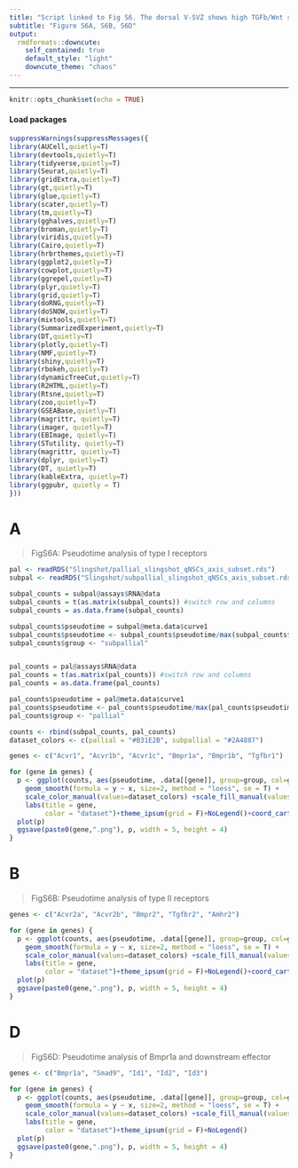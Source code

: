 ---
title: "Script linked to Fig S6. The dorsal V-SVZ shows high TGFb/Wnt signalling activity and contains pallial qNSCs showing high Bmpr1a receptor expression and signalling, related to Figure 5."
subtitle: "Figure S6A, S6B, S6D"
output:
  rmdformats::downcute:
    self_contained: true
    default_style: "light"
    downcute_theme: "chaos"
---
***

```{r setup, include=FALSE}
knitr::opts_chunk$set(echo = TRUE)
```

#### Load packages

```{r,warning=FALSE, include=T}
suppressWarnings(suppressMessages({
library(AUCell,quietly=T)
library(devtools,quietly=T)
library(tidyverse,quietly=T)
library(Seurat,quietly=T)
library(gridExtra,quietly=T)
library(gt,quietly=T)
library(glue,quietly=T)
library(scater,quietly=T)
library(tm,quietly=T)
library(gghalves,quietly=T)
library(broman,quietly=T)
library(viridis,quietly=T)
library(Cairo,quietly=T)
library(hrbrthemes,quietly=T)
library(ggplot2,quietly=T)
library(cowplot,quietly=T)
library(ggrepel,quietly=T)
library(plyr,quietly=T)
library(grid,quietly=T)
library(doRNG,quietly=T)
library(doSNOW,quietly=T)
library(mixtools,quietly=T)
library(SummarizedExperiment,quietly=T)
library(DT,quietly=T)
library(plotly,quietly=T)
library(NMF,quietly=T)
library(shiny,quietly=T)
library(rbokeh,quietly=T)
library(dynamicTreeCut,quietly=T)
library(R2HTML,quietly=T)
library(Rtsne,quietly=T)
library(zoo,quietly=T)
library(GSEABase,quietly=T)
library(magrittr, quietly=T)
library(imager, quietly=T)
library(EBImage, quietly=T)
library(STutility, quietly=T)
library(magrittr, quietly=T)
library(dplyr, quietly=T)
library(DT, quietly=T)
library(kableExtra, quietly=T)
library(ggpubr, quietly = T)
}))
```


# A

>FigS6A: Pseudotime analysis of type I receptors 

```{r, warning=FALSE,fig.width=5, fig.height=5,fig.align="center"}

pal <- readRDS("Slingshot/pallial_slingshot_qNSCs_axis_subset.rds")
subpal <- readRDS("Slingshot/subpallial_slingshot_qNSCs_axis_subset.rds")

subpal_counts = subpal@assays$RNA@data
subpal_counts = t(as.matrix(subpal_counts)) #switch row and columns
subpal_counts = as.data.frame(subpal_counts)

subpal_counts$pseudotime = subpal@meta.data$curve1
subpal_counts$pseudotime <- subpal_counts$pseudotime/max(subpal_counts$pseudotime)
subpal_counts$group <- "subpallial"


pal_counts = pal@assays$RNA@data
pal_counts = t(as.matrix(pal_counts)) #switch row and columns
pal_counts = as.data.frame(pal_counts)

pal_counts$pseudotime = pal@meta.data$curve1
pal_counts$pseudotime <- pal_counts$pseudotime/max(pal_counts$pseudotime)
pal_counts$group <- "pallial"

counts <- rbind(subpal_counts, pal_counts)
dataset_colors <- c(pallial = "#B31E2B", subpallial = "#2A4887")

genes <- c("Acvr1", "Acvr1b", "Acvr1c", "Bmpr1a", "Bmpr1b", "Tgfbr1")

for (gene in genes) {
  p <- ggplot(counts, aes(pseudotime, .data[[gene]], group=group, col=group,fill=group)) + 
    geom_smooth(formula = y ~ x, size=2, method = "loess", se = T) + 
    scale_color_manual(values=dataset_colors) +scale_fill_manual(values=c("#E39898","#B6CED9"))+
    labs(title = gene,
         color = "dataset")+theme_ipsum(grid = F)+NoLegend()+coord_cartesian(ylim=c(0,1.50))
  plot(p)
  ggsave(paste0(gene,".png"), p, width = 5, height = 4)
}

```

# B

>FigS6B: Pseudotime analysis of type II receptors

```{r, warning=FALSE,fig.width=5, fig.height=5,fig.align="center"}

genes <- c("Acvr2a", "Acvr2b", "Bmpr2", "Tgfbr2", "Amhr2")

for (gene in genes) {
  p <- ggplot(counts, aes(pseudotime, .data[[gene]], group=group, col=group,fill=group)) + 
    geom_smooth(formula = y ~ x, size=2, method = "loess", se = T) + 
    scale_color_manual(values=dataset_colors) +scale_fill_manual(values=c("#E39898","#B6CED9"))+
    labs(title = gene,
         color = "dataset")+theme_ipsum(grid = F)+NoLegend()+coord_cartesian(ylim=c(0,1.50))
  plot(p)
  ggsave(paste0(gene,".png"), p, width = 5, height = 4)
}

```


# D

>FigS6D: Pseudotime analysis of Bmpr1a and downstream effector 

```{r, warning=FALSE,fig.width=5, fig.height=5,fig.align="center"}

genes <- c("Bmpr1a", "Smad9", "Id1", "Id2", "Id3")

for (gene in genes) {
  p <- ggplot(counts, aes(pseudotime, .data[[gene]], group=group, col=group,fill=group)) + 
    geom_smooth(formula = y ~ x, size=2, method = "loess", se = T) + 
    scale_color_manual(values=dataset_colors) +scale_fill_manual(values=c("#E39898","#B6CED9"))+
    labs(title = gene,
         color = "dataset")+theme_ipsum(grid = F)+NoLegend()
  plot(p)
  ggsave(paste0(gene,".png"), p, width = 5, height = 4)
}

```

